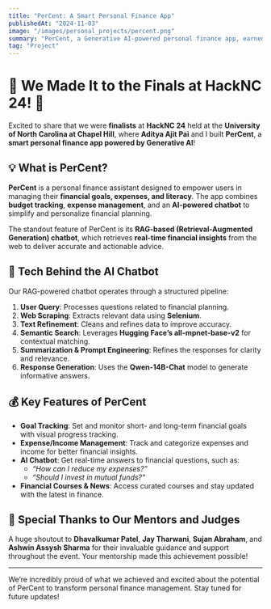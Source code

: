 ```yaml
---
title: "PerCent: A Smart Personal Finance App"
publishedAt: "2024-11-03"
image: "/images/personal_projects/percent.png"
summary: "PerCent, a Generative AI-powered personal finance app, earned us a finalist spot at HackNC 24 at UNC Chapel Hill. Learn about its features and tech stack!"
tag: "Project"
---
```


# 🚀 We Made It to the Finals at HackNC 24! 🚀  

Excited to share that we were **finalists** at **HackNC 24** held at the **University of North Carolina at Chapel Hill**, where **Aditya Ajit Pai** and I built **PerCent**, a **smart personal finance app powered by Generative AI**!  

## 💡 What is PerCent?

**PerCent** is a personal finance assistant designed to empower users in managing their **financial goals, expenses, and literacy**. The app combines **budget tracking**, **expense management**, and an **AI-powered chatbot** to simplify and personalize financial planning.  

The standout feature of PerCent is its **RAG-based (Retrieval-Augmented Generation) chatbot**, which retrieves **real-time financial insights** from the web to deliver accurate and actionable advice.  

## 🔧 Tech Behind the AI Chatbot

Our RAG-powered chatbot operates through a structured pipeline:  
1. **User Query**: Processes questions related to financial planning.  
2. **Web Scraping**: Extracts relevant data using **Selenium**.  
3. **Text Refinement**: Cleans and refines data to improve accuracy.  
4. **Semantic Search**: Leverages **Hugging Face’s all-mpnet-base-v2** for contextual matching.  
5. **Summarization & Prompt Engineering**: Refines the responses for clarity and relevance.  
6. **Response Generation**: Uses the **Qwen-14B-Chat** model to generate informative answers.  

## 💰 Key Features of PerCent

- **Goal Tracking**: Set and monitor short- and long-term financial goals with visual progress tracking.  
- **Expense/Income Management**: Track and categorize expenses and income for better financial insights.  
- **AI Chatbot**: Get real-time answers to financial questions, such as:  
  - *“How can I reduce my expenses?”*  
  - *“Should I invest in mutual funds?”*  
- **Financial Courses & News**: Access curated courses and stay updated with the latest in finance.  

## 🙌 Special Thanks to Our Mentors and Judges  

A huge shoutout to **Dhavalkumar Patel**, **Jay Tharwani**, **Sujan Abraham**, and **Ashwin Assysh Sharma** for their invaluable guidance and support throughout the event. Your mentorship made this achievement possible!  

---  

We’re incredibly proud of what we achieved and excited about the potential of PerCent to transform personal finance management. Stay tuned for future updates!  
